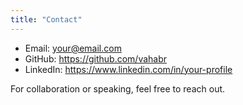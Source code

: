 ```yaml
---
title: "Contact"
---
```


- Email: <your@email.com>  
- GitHub: <https://github.com/vahabr>  
- LinkedIn: <https://www.linkedin.com/in/your-profile>  

For collaboration or speaking, feel free to reach out.
